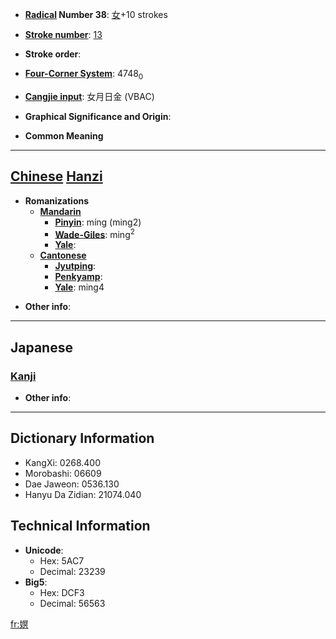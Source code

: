 * '''[[Wiktionary:Chinese radical index| Radical]] Number 38''': [[Wiktionary:Chinese radical index 女|女]]+10 strokes

* '''[[Wiktionary:Chinese total strokes index|Stroke number]]''': [[Wiktionary:Chinese total strokes index 13|13]]

* '''Stroke order''': 

* '''[[Wiktionary:Chinese four corner index|Four-Corner System]]''': 4748<sub>0</sub>

* '''[[Wiktionary:Chinese Cangjie index|Cangjie input]]''': 女月日金 (VBAC)

* '''Graphical Significance and Origin''': 

* '''Common Meaning'''

----

== [[Chinese]] [[Hanzi]] ==

* '''Romanizations'''
** '''[[Mandarin]]'''
*** '''[[Pinyin]]''': míng (ming2)
*** '''[[Wade-Giles]]''': ming<sup>2</sup>
*** '''[[Yale]]''': 
** '''[[Cantonese]]'''
*** '''[[Jyutping]]''':
*** '''[[Penkyamp]]''': 
*** '''[[Yale]]''': ming4

* '''Other info''': 

----

==Japanese==
===[[Kanji]]===
{{kanji|on readings=[[べい]] (bei), [[みゃう]] (myau), [[ばう]] (bau)|kun readings=[[おずおずとする]] (ozuozutosuru)}}

* '''Other info''':  

----

== Dictionary Information ==

* KangXi: 0268.400
* Morobashi: 06609
* Dae Jaweon: 0536.130
* Hanyu Da Zidian: 21074.040

== Technical Information ==

* '''Unicode''':
** Hex: 5AC7
** Decimal: 23239
* '''Big5''':
** Hex: DCF3
** Decimal: 56563

[[fr:嫇]]